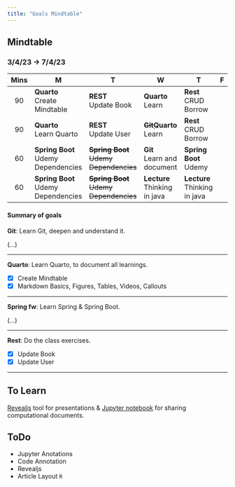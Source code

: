 ```yaml
---
title: "Goals Mindtable"
---
```


## Mindtable
### 3/4/23 -> 7/4/23


| Mins | M                                     | T                                         | W                               | T                               | F   |
| :--: | ------------------------------------- | ----------------------------------------- | ------------------------------- | ------------------------------- | --- |
|  90  | **Quarto**<br>Create Mindtable        | **REST**<br> Update Book                  | **Quarto**<br>Learn             | **Rest**<br>CRUD Borrow         |     |
|  90  | **Quarto**<br>Learn Quarto            | **REST**<br> Update User                  | ~~**Git**̣~~**Quarto**<br>Learn                | **Rest**<br>CRUD Borrow         |     |
|  60  | **Spring Boot** Udemy<br>Dependencies | ~~**Spring Boot** Udemy<br>Dependencies~~ | **Git**<br>Learn and document   | **Spring Boot**<br> Udemy       |     |
|  60  | **Spring Boot** Udemy<br>Dependencies | ~~**Spring Boot** Udemy<br>Dependencies~~ | **Lecture**<br>Thinking in java | **Lecture**<br>Thinking in java |     |

#### Summary of goals
**Git**: Learn Git, deepen and understand it.

:::{.border}
(...)
:::
---

**Quarto**: Learn Quarto, to document all learnings.

:::{.border}
- [x] Create Mindtable
- [x] Markdown Basics, Figures, Tables, Videos, Callouts
:::
---

**Spring fw**: Learn Spring & Spring Boot.

:::{.border}
(...)
:::
---

**Rest**: Do the class exercises.

:::{.border}
- [x] Update Book
- [x] Update User
:::
--- 

::: {.callout-tip title="To Learn"}
## To Learn
[Revealjs](https://quarto.org/docs/presentations/revealjs/) tool for presentations & [Jupyter notebook](https://quarto.org/docs/authoring/notebook-embed.html) for sharing computational documents.
:::

::: {.callout-important title="ToDo"}
## ToDo
- Jupyter Anotations
- Code Annotation
- Revealjs
- Article Layout `R`
:::


